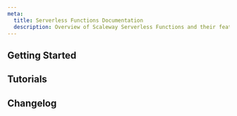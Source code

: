 ```yaml
---
meta:
  title: Serverless Functions Documentation
  description: Overview of Scaleway Serverless Functions and their features.
---
```


<ProductHeader
   productName="Serverless Functions"
   productLogo="functions"
   description="Scaleway Serverless Functions allows you to execute your code directly in the cloud without managing infrastructure."
   url="/serverless/functions/quickstart"
   label="Serverless Functions Quickstart"
/>

## Getting Started

<Grid>
    <SummaryCard
        title="Quickstart"
        icon="rocket"
        description="Learn how to create and deploy a Serverless Function in a few steps."
        label="View Quickstart"
        url="/serverless/functions/quickstart/"
    />
    <SummaryCard
        title="Concepts"
        icon="info"
        description="Core concepts that give you a better understanding of Serverless."
        label="View Concepts"
        url="/serverless/functions/concepts/"
    />
    <SummaryCard
        title="How-Tos"
        icon="help-circle-outline"
        description="Learn how to use Serverless Functions using the Scaleway console."
        label="View How-Tos"
        url="/serverless/functions/how-to/"
    />
    <SummaryCard
        title="Additional Content"
        icon="book-open-outline"
        description="Go further with detailed, in-depth information on Serverless Functions."
        label="View Additional Content"
        url="/serverless/functions/reference-content/"
    />
</Grid>

## Tutorials

<Grid>
    <DefaultCard
        title="Sending emails with Transactional Email and Serverless Functions using Terraform"
        url="/tutorials/send-emails-with-serverless-and-tem/"
        label="Read more"
    />
    <DefaultCard
        title="Deploying and managing Instances with Terraform and Functions"
        url="/tutorials/manage-instances-with-terraform-and-functions/"
        label="Read more"
    />
    <DefaultCard
        title="Sending emails with Transactional Email and Serverless using the Serverless Framework"
        url="/tutorials/send-emails-tem-serverless-framework/"
        label="Read more"
    />
    <DefaultCard
        title="Transforming images in an S3 bucket using Serverless Functions and Triggers"
        url="/tutorials/transform-bucket-images-triggers-functions-set-up//"
        label="Read more"
    />
</Grid>


<ClickableBanner
    productLogo="cli"
    title="Serverless Functions API"
    description="Manage Serverless Functions using the Scaleway API."
    url="https://www.scaleway.com/en/developers/api/serverless-functions/"
    label="Go to Serverless Functions API"
/>

## Changelog

<ChangelogList
    productName="functions"
    numberOfChanges={3}
/>
